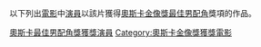 {{Catnav|頁面分類|...|演员|电影演员|奧斯卡最佳男配角獎獲獎演員}}

以下列出[[電影|電影]]中[[演員|演員]]以該片獲得[[奧斯卡金像獎|奧斯卡金像獎]][[奧斯卡最佳男配角獎|最佳男配角]]獎項的作品。

[[Category:奧斯卡最佳男配角獎獲獎演員|]]
[[Category:奧斯卡金像獎獲獎電影|Category:奧斯卡金像獎獲獎電影]]